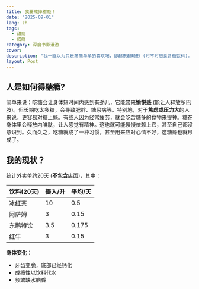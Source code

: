 ```yaml
---
title: 我要戒掉甜瘾！
date: "2025-09-01"
lang: zh
tags:
  - 甜瘾
  - 成瘾
category: 深度书影漫游
cover: 
description: "我一直以为只是简简单单的喜欢喝，却越来越畸形 (时不时想食含糖饮料)。"
layout: Post
---
```



## 人是如何得糖瘾?

简单来说：吃糖会让身体短时间内感到有劲儿，它能带来**愉悦感** (能让人释放多巴胺)。但长期吃太多糖，会导致肥胖、糖尿病等。特别地，对于**焦虑或压力大**的人来说，更容易对糖上瘾。有些人因为经常疲劳，就会吃含糖多的食物来提神。糖在身体里会释放内啡肽，让人感觉有精神。这也就可能慢慢依赖上它，甚至自己都没意识到。久而久之，吃糖就成了一种习惯，甚至用来应对心情不好，这糖瘾也就形成了。

## 我的现状？

统计外卖单约20天 (**不包含**店面)，其中：

| 饮料(20天) | 摄入/升 | 平均/天  |
| ------- | ---- | ----- |
| 冰红茶     | 10   | 0.5   |
| 阿萨姆     | 3    | 0.15  |
| 东鹏特饮    | 3.5  | 0.175 |
| 红牛      | 3    | 0.15  |

**身体变化**：
- 牙齿变脆，底部已经钙化
- 成瘾性以饮料代水
- 频繁缺水脑昏